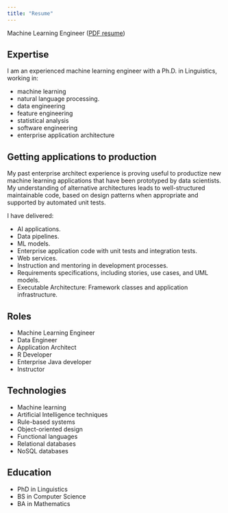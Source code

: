 ```yaml
---
title: "Resume"
---
```


Machine Learning Engineer ([PDF resume](./resources/Jim_Tyhurst-Resume-ML_Engineer.pdf))

## Expertise

I am an experienced machine learning engineer with a Ph.D. in Linguistics, working in:

- machine learning
- natural language processing.
- data engineering
- feature engineering
- statistical analysis
- software engineering
- enterprise application architecture

## Getting applications to production

My past enterprise architect experience is proving useful to productize new machine
learning applications that have been prototyped by data scientists.
My understanding of alternative architectures leads to well-structured maintainable code,
based on design patterns when appropriate and supported by automated unit tests.

I have delivered:

- AI applications.
- Data pipelines.
- ML models.
- Enterprise application code with unit tests and integration tests.
- Web services.
- Instruction and mentoring in development processes.
- Requirements specifications, including stories, use cases, and UML models.
- Executable Architecture: Framework classes and application infrastructure.


## Roles

- Machine Learning Engineer
- Data Engineer
- Application Architect
- R Developer
- Enterprise Java developer
- Instructor

## Technologies

- Machine learning
- Artificial Intelligence techniques
- Rule-based systems
- Object-oriented design
- Functional languages
- Relational databases
- NoSQL databases

## Education

- PhD in Linguistics
- BS in Computer Science
- BA in Mathematics
